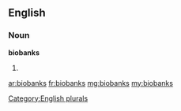 ==English==

===Noun===
'''biobanks'''

# {{plural of|[[biobank]]}}

[[Category:English plurals]]

[[ar:biobanks]]
[[fr:biobanks]]
[[mg:biobanks]]
[[my:biobanks]]
